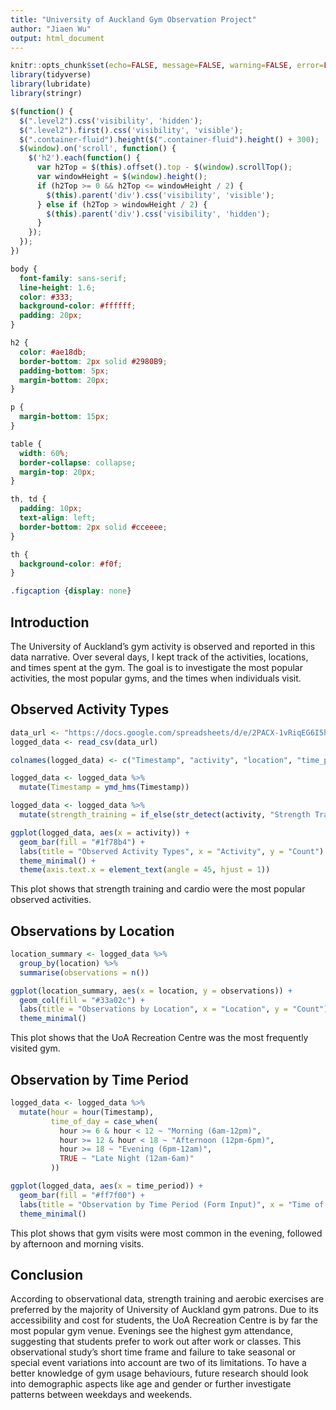 ```yaml
---
title: "University of Auckland Gym Observation Project"
author: "Jiaen Wu"
output: html_document
---
```


<script src="https://code.jquery.com/jquery-3.7.1.min.js" integrity="sha256-/JqT3SQfawRcv/BIHPThkBvs0OEvtFFmqPF/lYI/Cxo=" crossorigin="anonymous"></script>

```r
knitr::opts_chunk$set(echo=FALSE, message=FALSE, warning=FALSE, error=FALSE)
library(tidyverse)
library(lubridate)
library(stringr)

```

```js
$(function() {
  $(".level2").css('visibility', 'hidden');
  $(".level2").first().css('visibility', 'visible');
  $(".container-fluid").height($(".container-fluid").height() + 300);
  $(window).on('scroll', function() {
    $('h2').each(function() {
      var h2Top = $(this).offset().top - $(window).scrollTop();
      var windowHeight = $(window).height();
      if (h2Top >= 0 && h2Top <= windowHeight / 2) {
        $(this).parent('div').css('visibility', 'visible');
      } else if (h2Top > windowHeight / 2) {
        $(this).parent('div').css('visibility', 'hidden');
      }
    });
  });
})
```

```css
body {
  font-family: sans-serif;
  line-height: 1.6;
  color: #333;
  background-color: #ffffff;
  padding: 20px;
}

h2 {
  color: #ae18db;
  border-bottom: 2px solid #2980B9;
  padding-bottom: 5px;
  margin-bottom: 20px;
}

p {
  margin-bottom: 15px;
}

table {
  width: 60%;
  border-collapse: collapse;
  margin-top: 20px;
}

th, td {
  padding: 10px;
  text-align: left;
  border-bottom: 2px solid #cceeee;
}

th {
  background-color: #f0f;
}

.figcaption {display: none}

```

## Introduction
The University of Auckland's gym activity is observed and reported in this data narrative. Over several days, I kept track of the activities, locations, and times spent at the gym. The goal is to investigate the most popular activities, the most popular gyms, and the times when individuals visit.


## Observed Activity Types

```r

data_url <- "https://docs.google.com/spreadsheets/d/e/2PACX-1vRiqEG6I5hXeg7G_AUod36rHLdspdr5f_EtcdSmT8Z6ztN7D6iJzCp4HL_4Q7Ety9g-i9l6UKqIW8rc/pub?output=csv"
logged_data <- read_csv(data_url)

colnames(logged_data) <- c("Timestamp", "activity", "location", "time_period")

logged_data <- logged_data %>%
  mutate(Timestamp = ymd_hms(Timestamp))

logged_data <- logged_data %>%
  mutate(strength_training = if_else(str_detect(activity, "Strength Training"), "Yes", "No"))

ggplot(logged_data, aes(x = activity)) +
  geom_bar(fill = "#1f78b4") +
  labs(title = "Observed Activity Types", x = "Activity", y = "Count") +
  theme_minimal() +
  theme(axis.text.x = element_text(angle = 45, hjust = 1))
```

This plot shows that strength training and cardio were the most popular observed activities.

## Observations by Location
```r

location_summary <- logged_data %>%
  group_by(location) %>%
  summarise(observations = n())

ggplot(location_summary, aes(x = location, y = observations)) +
  geom_col(fill = "#33a02c") +
  labs(title = "Observations by Location", x = "Location", y = "Count") +
  theme_minimal()
```

This plot shows that the UoA Recreation Centre was the most frequently visited gym.



## Observation by Time Period

```r

logged_data <- logged_data %>%
  mutate(hour = hour(Timestamp),
         time_of_day = case_when(
           hour >= 6 & hour < 12 ~ "Morning (6am-12pm)",
           hour >= 12 & hour < 18 ~ "Afternoon (12pm-6pm)",
           hour >= 18 ~ "Evening (6pm-12am)",
           TRUE ~ "Late Night (12am-6am)"
         ))

ggplot(logged_data, aes(x = time_period)) +
  geom_bar(fill = "#ff7f00") +
  labs(title = "Observation by Time Period (Form Input)", x = "Time of Day", y = "Count") +
  theme_minimal()

```

This plot shows that gym visits were most common in the evening, followed by afternoon and morning visits.

## Conclusion
According to observational data, strength training and aerobic exercises are preferred by the majority of University of Auckland gym patrons. Due to its accessibility and cost for students, the UoA Recreation Centre is by far the most popular gym venue. Evenings see the highest gym attendance, suggesting that students prefer to work out after work or classes. This observational study's short time frame and failure to take seasonal or special event variations into account are two of its limitations. To have a better knowledge of gym usage behaviours, future research should look into demographic aspects like age and gender or further investigate patterns between weekdays and weekends.





